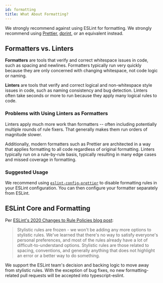 ```yaml
---
id: formatting
title: What About Formatting?
---
```


We strongly recommend against using ESLint for formatting.
We strongly recommend using [Prettier](https://prettier.io), [dprint](https://dprint.dev), or an equivalent instead.

## Formatters vs. Linters

**Formatters** are tools that verify and correct whitespace issues in code, such as spacing and newlines.
Formatters typically run very quickly because they are only concerned with changing whitespace, not code logic or naming.

**Linters** are tools that verify and correct logical and non-whitespace style issues in code, such as naming consistency and bug detection.
Linters often take seconds or more to run because they apply many logical rules to code.

### Problems with Using Linters as Formatters

Linters apply much more work than formatters -- often including potentially multiple rounds of rule fixers.
That generally makes them run orders of magnitude slower.

Additionally, modern formatters such as Prettier are architected in a way that applies formatting to all code regardless of original formatting.
Linters typically run on a rule-by-rule basis, typically resulting in many edge cases and missed coverage in formatting.

### Suggested Usage

We recommend using [`eslint-config-prettier`](https://github.com/prettier/eslint-config-prettier) to disable formatting rules in your ESLint configuration.
You can then configure your formatter separately from ESLint.

## ESLint Core and Formatting

Per [ESLint's 2020 Changes to Rule Policies blog post](https://eslint.org/blog/2020/05/changes-to-rules-policies#what-are-the-changes):

> Stylistic rules are frozen - we won't be adding any more options to stylistic rules.
> We've learned that there's no way to satisfy everyone's personal preferences, and most of the rules already have a lot of difficult-to-understand options.
> Stylistic rules are those related to spacing, conventions, and generally anything that does not highlight an error or a better way to do something.

We support the ESLint team's decision and backing logic to move away from stylistic rules.
With the exception of bug fixes, no new formatting-related pull requests will be accepted into typescript-eslint.
